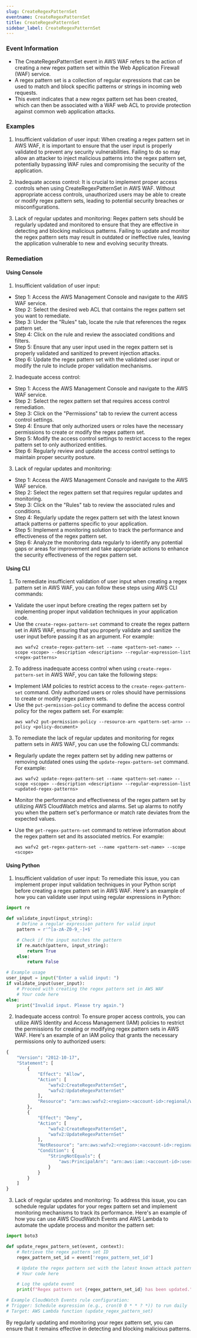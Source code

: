 ```yaml
--- 
slug: CreateRegexPatternSet
eventname: CreateRegexPatternSet
title: CreateRegexPatternSet
sidebar_label: CreateRegexPatternSet
---
```

                       
### Event Information

- The CreateRegexPatternSet event in AWS WAF refers to the action of creating a new regex pattern set within the Web Application Firewall (WAF) service.
- A regex pattern set is a collection of regular expressions that can be used to match and block specific patterns or strings in incoming web requests.
- This event indicates that a new regex pattern set has been created, which can then be associated with a WAF web ACL to provide protection against common web application attacks.


### Examples

1. Insufficient validation of user input: When creating a regex pattern set in AWS WAF, it is important to ensure that the user input is properly validated to prevent any security vulnerabilities. Failing to do so may allow an attacker to inject malicious patterns into the regex pattern set, potentially bypassing WAF rules and compromising the security of the application.

2. Inadequate access control: It is crucial to implement proper access controls when using CreateRegexPatternSet in AWS WAF. Without appropriate access controls, unauthorized users may be able to create or modify regex pattern sets, leading to potential security breaches or misconfigurations.

3. Lack of regular updates and monitoring: Regex pattern sets should be regularly updated and monitored to ensure that they are effective in detecting and blocking malicious patterns. Failing to update and monitor the regex pattern sets may result in outdated or ineffective rules, leaving the application vulnerable to new and evolving security threats.

### Remediation

#### Using Console

1. Insufficient validation of user input:
- Step 1: Access the AWS Management Console and navigate to the AWS WAF service.
- Step 2: Select the desired web ACL that contains the regex pattern set you want to remediate.
- Step 3: Under the "Rules" tab, locate the rule that references the regex pattern set.
- Step 4: Click on the rule and review the associated conditions and filters.
- Step 5: Ensure that any user input used in the regex pattern set is properly validated and sanitized to prevent injection attacks.
- Step 6: Update the regex pattern set with the validated user input or modify the rule to include proper validation mechanisms.

2. Inadequate access control:
- Step 1: Access the AWS Management Console and navigate to the AWS WAF service.
- Step 2: Select the regex pattern set that requires access control remediation.
- Step 3: Click on the "Permissions" tab to review the current access control settings.
- Step 4: Ensure that only authorized users or roles have the necessary permissions to create or modify the regex pattern set.
- Step 5: Modify the access control settings to restrict access to the regex pattern set to only authorized entities.
- Step 6: Regularly review and update the access control settings to maintain proper security posture.

3. Lack of regular updates and monitoring:
- Step 1: Access the AWS Management Console and navigate to the AWS WAF service.
- Step 2: Select the regex pattern set that requires regular updates and monitoring.
- Step 3: Click on the "Rules" tab to review the associated rules and conditions.
- Step 4: Regularly update the regex pattern set with the latest known attack patterns or patterns specific to your application.
- Step 5: Implement a monitoring solution to track the performance and effectiveness of the regex pattern set.
- Step 6: Analyze the monitoring data regularly to identify any potential gaps or areas for improvement and take appropriate actions to enhance the security effectiveness of the regex pattern set.

#### Using CLI

1. To remediate insufficient validation of user input when creating a regex pattern set in AWS WAF, you can follow these steps using AWS CLI commands:

- Validate the user input before creating the regex pattern set by implementing proper input validation techniques in your application code.
- Use the `create-regex-pattern-set` command to create the regex pattern set in AWS WAF, ensuring that you properly validate and sanitize the user input before passing it as an argument. For example:
  ```
  aws wafv2 create-regex-pattern-set --name <pattern-set-name> --scope <scope> --description <description> --regular-expression-list <regex-patterns>
  ```

2. To address inadequate access control when using `create-regex-pattern-set` in AWS WAF, you can take the following steps:

- Implement IAM policies to restrict access to the `create-regex-pattern-set` command. Only authorized users or roles should have permissions to create or modify regex pattern sets.
- Use the `put-permission-policy` command to define the access control policy for the regex pattern set. For example:
  ```
  aws wafv2 put-permission-policy --resource-arn <pattern-set-arn> --policy <policy-document>
  ```

3. To remediate the lack of regular updates and monitoring for regex pattern sets in AWS WAF, you can use the following CLI commands:

- Regularly update the regex pattern set by adding new patterns or removing outdated ones using the `update-regex-pattern-set` command. For example:
  ```
  aws wafv2 update-regex-pattern-set --name <pattern-set-name> --scope <scope> --description <description> --regular-expression-list <updated-regex-patterns>
  ```

- Monitor the performance and effectiveness of the regex pattern set by utilizing AWS CloudWatch metrics and alarms. Set up alarms to notify you when the pattern set's performance or match rate deviates from the expected values.
- Use the `get-regex-pattern-set` command to retrieve information about the regex pattern set and its associated metrics. For example:
  ```
  aws wafv2 get-regex-pattern-set --name <pattern-set-name> --scope <scope>
  ```

#### Using Python

1. Insufficient validation of user input: To remediate this issue, you can implement proper input validation techniques in your Python script before creating a regex pattern set in AWS WAF. Here's an example of how you can validate user input using regular expressions in Python:

```python
import re

def validate_input(input_string):
    # Define a regular expression pattern for valid input
    pattern = r'^[a-zA-Z0-9_-]+$'

    # Check if the input matches the pattern
    if re.match(pattern, input_string):
        return True
    else:
        return False

# Example usage
user_input = input("Enter a valid input: ")
if validate_input(user_input):
    # Proceed with creating the regex pattern set in AWS WAF
    # Your code here
else:
    print("Invalid input. Please try again.")
```

2. Inadequate access control: To ensure proper access controls, you can utilize AWS Identity and Access Management (IAM) policies to restrict the permissions for creating or modifying regex pattern sets in AWS WAF. Here's an example of an IAM policy that grants the necessary permissions only to authorized users:

```python
{
    "Version": "2012-10-17",
    "Statement": [
        {
            "Effect": "Allow",
            "Action": [
                "wafv2:CreateRegexPatternSet",
                "wafv2:UpdateRegexPatternSet"
            ],
            "Resource": "arn:aws:wafv2:<region>:<account-id>:regional/webacl/<webacl-id>/regexpatternset/<regexpatternset-id>"
        },
        {
            "Effect": "Deny",
            "Action": [
                "wafv2:CreateRegexPatternSet",
                "wafv2:UpdateRegexPatternSet"
            ],
            "NotResource": "arn:aws:wafv2:<region>:<account-id>:regional/webacl/<webacl-id>/regexpatternset/<regexpatternset-id>",
            "Condition": {
                "StringNotEquals": {
                    "aws:PrincipalArn": "arn:aws:iam::<account-id>:user/<username>"
                }
            }
        }
    ]
}
```

3. Lack of regular updates and monitoring: To address this issue, you can schedule regular updates for your regex pattern set and implement monitoring mechanisms to track its performance. Here's an example of how you can use AWS CloudWatch Events and AWS Lambda to automate the update process and monitor the pattern set:

```python
import boto3

def update_regex_pattern_set(event, context):
    # Retrieve the regex pattern set ID
    regex_pattern_set_id = event['regex_pattern_set_id']

    # Update the regex pattern set with the latest known attack patterns
    # Your code here

    # Log the update event
    print(f"Regex pattern set {regex_pattern_set_id} has been updated.")

# Example CloudWatch Events rule configuration:
# Trigger: Schedule expression (e.g., cron(0 0 * * ? *)) to run daily
# Target: AWS Lambda function (update_regex_pattern_set)
```

By regularly updating and monitoring your regex pattern set, you can ensure that it remains effective in detecting and blocking malicious patterns.


 